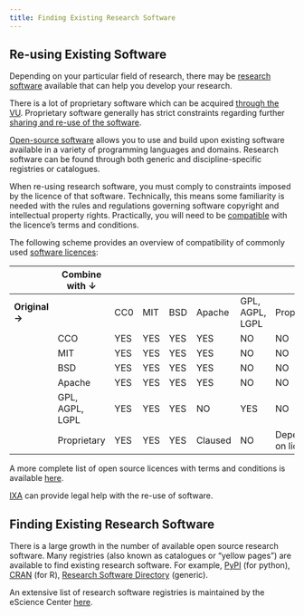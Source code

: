 ```yaml
---
title: Finding Existing Research Software
---
```


## Re-using Existing Software

Depending on your particular field of research, there may be [research software](../topics/research-software.qmd) available that can help you develop your research.

There is a lot of proprietary software which can be acquired [through the VU](https://services.vu.nl/esc?id=emp_taxonomy_topic&topic_id=2ef1fcee97fa0950e553359fe153af10). Proprietary software generally has strict constraints regarding further [sharing and re-use of the software](https://book.the-turing-way.org/reproducible-research/licensing.html).

[Open-source software](https://opensource.org/osd) allows you to use and build upon existing software available in a variety of programming languages and domains. Research software can be found through both generic and discipline-specific registries or catalogues.

When re-using research software, you must comply to constraints imposed by the licence of that software.
Technically, this means some familiarity is needed with the rules and regulations governing software copyright and intellectual property rights.
Practically, you will need to be [compatible](https://book.the-turing-way.org/reproducible-research/licensing/licensing-compatibility.html) with the licence's terms and conditions.

The following scheme provides an overview of compatibility of commonly used [software licences](../topics/software-licensing.qmd):

|                | Combine with ↓   |      |      |      |          |                  |                    |
|----------------|------------------|------|------|------|----------|------------------|--------------------|
| **Original →** |                  | CC0  | MIT  | BSD  | Apache   | GPL, AGPL, LGPL  | Proprietary        |
|                | CCO              | YES  | YES  | YES  | YES      | NO               | NO                 |
|                | MIT              | YES  | YES  | YES  | YES      | NO               | NO                 |
|                | BSD              | YES  | YES  | YES  | YES      | NO               | NO                 |
|                | Apache           | YES  | YES  | YES  | YES      | NO               | NO                 |
|                | GPL, AGPL, LGPL  | YES  | YES  | YES  | NO       | YES              | NO                 |
|                | Proprietary      | YES  | YES  | YES  | Claused  | NO               | Depends on licence |

A more complete list of open source licences with terms and conditions is available [here](https://choosealicense.com/appendix/).

[IXA](https://www.ixa.nl/for-researchers/) can provide legal help with the re-use of software.

## Finding Existing Research Software

There is a large growth in the number of available open source research software.
Many registries (also known as catalogues or “yellow pages”) are available to find existing research software. For example, [PyPI](https://pypi.org/) (for python), [CRAN](https://cran.r-project.org/) (for R), [Research Software Directory](https://research-software-directory.org/) (generic).

An extensive list of research software registries is maintained by the eScience Center [here](https://github.com/NLeSC/awesome-research-software-registries).
